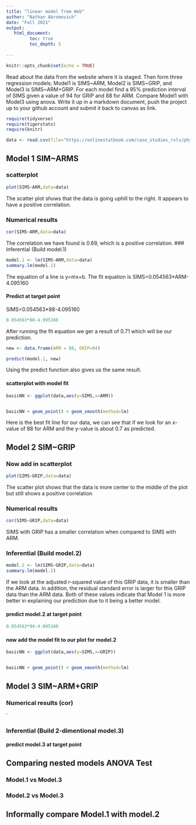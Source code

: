 ```yaml
---
title: "linear model from Web"
author: "Nathan Abromovich"
date: "Fall 2021"
output:
   html_document:
         toc: true
         toc_depth: 5
        
---
```


```r
knitr::opts_chunk$set(echo = TRUE)
```

Read about the data from the website where it is staged.  Then form three regression models; Model1 is SIMS~ARM, Model2 is SIMS~GRIP, and Model3 is SIMS~ARM+GRIP. For each model find a 95% prediction interval of SIMS given a value of 94  for GRIP and 88 for ARM. Compare Model1 with Model3 using anova. Write it up in a markdown document, push the project up to your github account and submit it back to canvas as link. 

 


```r
require(tidyverse)
require(tigerstats)
require(knitr)

```

```r
data <- read.csv(file="https://onlinestatbook.com/case_studies_rvls/physical_strength/data.txt",sep="",header=TRUE)  

```

## Model 1 SIM~ARMS

### scatterplot
```r
plot(SIMS~ARM,data=data)
```
The scatter plot shows that the data is going uphill to the right.  It appears to have a positive correlation. 

### Numerical results
```r
cor(SIMS~ARM,data=data)
```
The correlation we have found is 0.69, which is a positive correlation. 
### Inferential  (Build model.1)
```r
model.1 <- lm(SIMS~ARM,data=data)
summary.lm(model.1)
```
The equation of a line is y=mx+b. 
The fit equation is SIMS=0.054563*ARM-4.095160

#### Predict at target point
SIMS=0.054563*88-4.095160
```r
0.054563*88-4.095160

```
After running the fit equation we ger a result of 0.71 which will be our prediction.
```r
new <- data.frame(ARM = 88, GRIP=94)
```
```r
predict(model.1, new)

```
Using the predict function also gives us the same result.


#### scatterplot with model fit

```r
basicNN <- ggplot(data,aes(y=SIMS,x=ARM))


basicNN + geom_point() + geom_smooth(method=lm)

```
Here is the best fit line for our data, we can see that if we look for an x-value of 88 for ARM and the y-value is about 0.7 as predicted. 
  

## Model 2 SIM~GRIP

### Now add in scatterplot
```r
plot(SIMS~GRIP,data=data)
```
The scatter plot shows that the data is more center to the middle of the plot but still shows a positive correlation 


### Numerical results 
```r
cor(SIMS~GRIP,data=data)
```
SIMS with GRIP has a smaller correlation when compared to SIMS with ARM. 


### Inferential  (Build model.2)
```r
model.2 <- lm(SIMS~GRIP,data=data)
summary.lm(model.2)
```
If we look at the adjusted r-squared value of this GRIP data, it is smaller than the ARM data.  In addition, the residual standard error is larger for this GRIP data than the ARM data.  Both of these values indicate that Model 1 is more better in explaining our prediction due to it being a better model.  


#### predict model.2 at target point
```r
0.054563*94-4.095160

```


#### now add the model fit to our plot for model.2

```r
basicNN <- ggplot(data,aes(y=SIMS,x=GRIP))


basicNN + geom_point() + geom_smooth(method=lm)

``` 


## Model 3 SIM~ARM+GRIP

### Numerical results (cor)

`
  
### Inferential  (Build 2-dimentional model.3)

#### predict model.3 at target point
  

## Comparing nested models ANOVA Test

### Model.1 vs Model.3
### Model.2 vs Model.3

## Informally compare Model.1 with model.2


